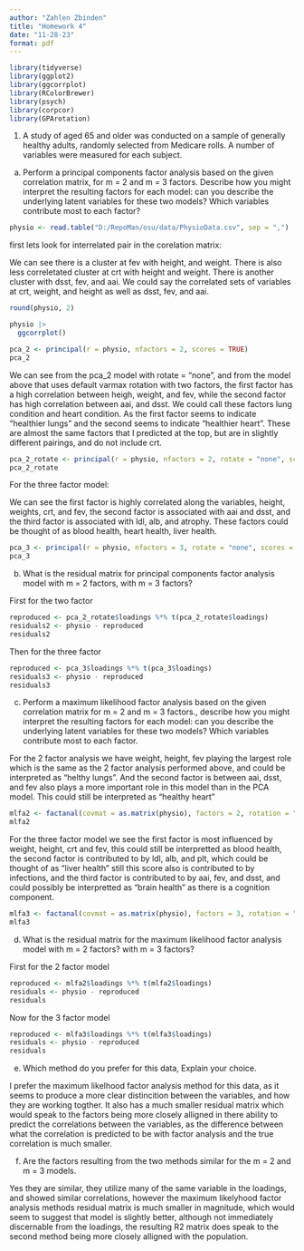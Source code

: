 ```yaml
---
author: "Zahlen Zbinden"
title: "Homework 4"
date: "11-28-23"
format: pdf
---
```

```r
library(tidyverse)
library(ggplot2)
library(ggcorrplot)
library(RColorBrewer)
library(psych)
library(corpcor)
library(GPArotation)
```

1. A study of aged 65 and older was conducted on a sample of generally healthy adults, randomly selected from Medicare rolls. A number of variables were measured for each subject.

a. Perform a principal components factor analysis based on the given correlation matrix, for m = 2 and m = 3 factors. Describe how you might interpret the resulting factors for each model: can you describe the underlying latent variables for these two models? Which variables contribute most to each factor?

```r
physio <- read.table("D:/RepoMan/osu/data/PhysioData.csv", sep = ",")
```

first lets look for interrelated pair in the corelation matrix:

We can see there is a cluster at fev with height, and weight. There is also less correletated cluster at crt with height and weight. There is another cluster with dsst, fev, and aai. We could say the correlated sets of variables at crt, weight, and height as well as dsst, fev, and aai.

```r
round(physio, 2)
```

```r
physio |>
  ggcorrplot()
```

```r
pca_2 <- principal(r = physio, nfactors = 2, scores = TRUE)
pca_2
```

We can see from the pca_2 model with rotate = "none", and from the model above that uses default varmax rotation with two factors, the first factor has a high correlation between heigh, weight, and fev, while the second factor has high correlation between aai, and dsst. We could call these factors lung condition and heart condition. As the first factor seems to indicate "healthier lungs" and the second seems to indicate "healthier heart". These are almost the same factors that I predicted at the top, but are in slightly different pairings, and do not include crt.

```r
pca_2_rotate <- principal(r = physio, nfactors = 2, rotate = "none", scores = TRUE)
pca_2_rotate
```


For the three factor model:

We can see the first factor is highly correlated along the variables, height, weights, crt, and fev, the second factor is associated with aai and dsst, and the third factor is associated with ldl, alb, and atrophy. These factors could be thought of as blood health, heart health, liver health.

```r
pca_3 <- principal(r = physio, nfactors = 3, rotate = "none", scores = TRUE)
pca_3
```

b. What is the residual matrix for principal components factor analysis model with m = 2 factors, with m = 3 factors?

First for the two factor
```r
reproduced <- pca_2_rotate$loadings %*% t(pca_2_rotate$loadings)
residuals2 <- physio - reproduced
residuals2
```
Then for the three factor
```r
reproduced <- pca_3$loadings %*% t(pca_3$loadings)
residuals3 <- physio - reproduced
residuals3
```

c. Perform a maximum likelihood factor analysis based on the given correlation matrix for m = 2 and m = 3 factors., describe how you might interpret the resulting factors for each model: can you describe the underlying latent variables for these two models? Which variables contribute most to each factor.

For the 2 factor analysis we have weight, height, fev playing the largest role which is the same as the 2 factor analysis performed above, and could be interpreted as  "helthy lungs". And the second factor is between aai, dsst, and fev also plays a more important role in this model than in the PCA model. This could still be interpreted as "healthy heart"

```r
mlfa2 <- factanal(covmat = as.matrix(physio), factors = 2, rotation = "varimax")
mlfa2
```

For the three factor model we see the first factor is most influenced by weight, height, crt and fev, this could still be interpretted as blood health, the second factor is contributed to by ldl, alb, and plt, which could be thought of as "liver health" still this score also is contributed to by infections, and the third factor is contributed to by aai, fev, and dsst, and could possibly be interpretted as "brain health" as there is a cognition component.

```r
mlfa3 <- factanal(covmat = as.matrix(physio), factors = 3, rotation = "varimax")
mlfa3
```

d. What is the residual matrix for the maximum likelihood factor analysis model with m = 2 factors? with m = 3 factors?

First for the 2 factor model
```r
reproduced <- mlfa2$loadings %*% t(mlfa2$loadings)
residuals <- physio - reproduced
residuals
```

Now for the 3 factor model

```r
reproduced <- mlfa3$loadings %*% t(mlfa3$loadings)
residuals <- physio - reproduced
residuals
```

e. Which method do you prefer for this data, Explain your choice.

I prefer the maximum likelhood factor analysis method for this data, as it seems to produce a more clear distincition between the variables, and how they are working togther. It also has a much smaller residual matrix which would speak to the factors being more closely alligned in there ability to predict the correlations between the variables, as the difference between what the correlation is predicted to be with factor analysis and the true correlation is much smaller.

f. Are the factors resulting from the two methods similar for the m = 2 and m = 3 models. 

Yes they are similar, they utilize many of the same variable in the loadings, and showed similar correlations, however the maximum likelyhood factor analysis methods residual matrix is much smaller in magnitude, which would seem to suggest that model is slightly better, although not immediately discernable from the loadings, the resulting R2 matrix does speak to the second method being more closely alligned with the population.